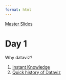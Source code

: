 ```yaml
---
format: html
---
```


[Master Slides](000-slide-design.html)

# Day 1

Why dataviz?

1. [Instant Knowledge](200-instant-data.html)
2. [Quick history of Dataviz](210-history.html)